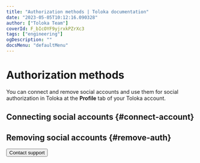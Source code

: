```yaml
---
title: "Authorization methods | Toloka documentation"
date: "2023-05-05T10:12:16.090328"
author: ["Toloka Team"]
coverId: F_bIcOYF9yjrxkPZrXc3
tags: ["engineering"]
ogDescription: ""
docsMenu: "defaultMenu"
---
```



# Authorization methods

You can connect and remove social accounts and use them for social authorization in Toloka at the **Profile** tab of your Toloka account.

## Connecting social accounts {#connect-account}

<ConnectSocialAccount/>

## Removing social accounts {#remove-auth}

<RemoveSocialAccount/>

<Button themeColor="light" view="default" size="l" type="link" url="/docs/guide/troubleshooting/support?form-source=guide-authorization-methods">Contact support</Button>